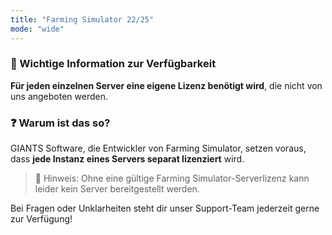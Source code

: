 ```yaml
---
title: "Farming Simulator 22/25"
mode: "wide"
---
```


### 📌 Wichtige Information zur Verfügbarkeit

**Für jeden einzelnen Server eine eigene Lizenz benötigt wird**, die nicht von uns angeboten werden.

### ❓ Warum ist das so?

GIANTS Software, die Entwickler von Farming Simulator, setzen voraus, dass **jede Instanz eines Servers separat lizenziert** wird.

> 📢 Hinweis: Ohne eine gültige Farming Simulator-Serverlizenz kann leider kein Server bereitgestellt werden.

Bei Fragen oder Unklarheiten steht dir unser Support-Team jederzeit gerne zur Verfügung\!